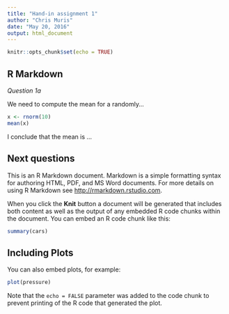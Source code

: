 ```yaml
---
title: "Hand-in assignment 1"
author: "Chris Muris"
date: "May 20, 2016"
output: html_document
---
```


```r
knitr::opts_chunk$set(echo = TRUE)
```

## R Markdown

*Question 1a*

We need to compute the mean for a randomly...

```r
x <- rnorm(10)
mean(x)
```

I conclude that the mean is ...

## Next questions

This is an R Markdown document. Markdown is a simple formatting syntax for authoring HTML, PDF, and MS Word documents. For more details on using R Markdown see <http://rmarkdown.rstudio.com>.

When you click the **Knit** button a document will be generated that includes both content as well as the output of any embedded R code chunks within the document. You can embed an R code chunk like this:

```r
summary(cars)
```

## Including Plots

You can also embed plots, for example:

```r
plot(pressure)
```

Note that the `echo = FALSE` parameter was added to the code chunk to prevent printing of the R code that generated the plot.
